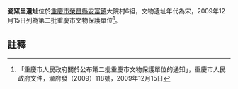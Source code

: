 {{msg:重慶市文物保護單位
|名稱 = 瓷窯里遺址
|編號 = 16
|圖片 = 
|級別 = 6
|分類 = 
|時代 = 宋
|地点 = [[榮昌縣|榮昌縣]][[安富鎮|安富鎮]]大院村6組
|坐標 = 
|登錄 = 2009年12月15日
}}
'''瓷窯里遺址'''位於[[重慶市|重慶市]][[榮昌縣|榮昌縣]][[安富鎮|安富鎮]]大院村6組，文物遺址年代為宋，2009年12月15日列為第二批重慶市文物保護單位<ref>「重慶市人民政府關於公布第二批重慶市文物保護單位的通知」，重慶市人民政府文件，渝府發（2009）118號，2009年12月15日</ref>。
== 註釋 ==
{{reflist}}
{{文物保護單位小作品}}